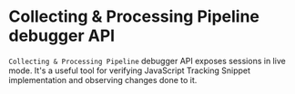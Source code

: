 # Collecting & Processing Pipeline debugger API

`Collecting & Processing Pipeline` debugger API exposes sessions in live
mode. It's a useful tool for verifying JavaScript Tracking Snippet
implementation and observing changes done to it.

<div id='redoc-container'>
</div>
<script>
  (function() {
  Redoc.init('/_static/api/tracker_debugger_api.json', {}, document.getElementById('redoc-container'), () => {
    window.prepareRedocMenu ? window.prepareRedocMenu() : setTimeout(() => {
      window.prepareRedocMenu()
    }, 2000)
  })})();
</script>
